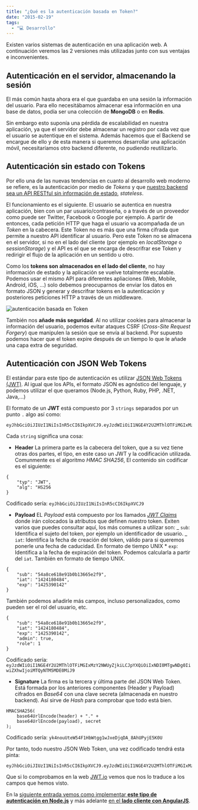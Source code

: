 ```yaml
---
title: "¿Qué es la autenticación basada en Token?"
date: "2015-02-19"
tags:
  - "💻 Desarrollo"
---
```


Existen varios sistemas de autenticación en una aplicación web. A continuación veremos las 2 versiones más utilizadas junto con sus ventajas e inconvenientes.

## Autenticación en el servidor, almacenando la sesión

El más común hasta ahora era el que guardaba en una sesión la información del usuario. Para ello necesitábamos almacenar esa información en una base de datos, podía ser una colección de <b>MongoDB</b> o en <b>Redis</b>.

Sin embargo esto suponía una pérdida de escalabilidad en nuestra aplicación, ya que el servidor debe almacenar un registro por cada vez que el usuario se autentique en el sistema. Además hacemos que el Backend se encargue de ello y de esta manera si queremos desarrollar una aplicación móvil, necesitaríamos otro backend diferente, no pudiendo reutilizarlo.

## Autenticación sin estado con Tokens

Por ello una de las nuevas tendencias en cuanto al desarrollo web moderno se refiere, es la autenticación por medio de _Tokens_ y que [nuestro backend sea un API RESTful sin información de estado](/como-implementar-una-api-rest-con-mongodb-node-js-usando-express-v4/), _stateless_.

El funcionamiento es el siguiente. El usuario se autentica en nuestra aplicación, bien con un par usuario/contraseña, o a través de un proveedor como puede ser Twitter, Facebook o Google por ejemplo. A partir de entonces, cada petición HTTP que haga el usuario va acompañada de un _Token_ en la cabecera. Este Token no es más que una firma cifrada que permite a nuestro API identificar al usuario. Pero este Token no se almacena en el servidor, si no en el lado del cliente (por ejemplo en _localStorage_ o _sessionStorage_) y el API es el que se encarga de descrifrar ese Token y redirigir el flujo de la aplicación en un sentido u otro.

Como los **tokens son almacenados en el lado del cliente**, no hay información de estado y la aplicación se vuelve totalmente escalable. Podemos usar el mismo API para diferentes apliaciones (Web, Mobile, Android, iOS, ...) solo debemos preocuparnos de enviar los datos en formato JSON y generar y descrifrar tokens en la autenticación y posteriores peticiones HTTP a través de un middleware.

![autenticación basada en Token](/images/que-es-la-autenticacion-con-token/autenticacion-basada-en-token.png)

También nos **añade más seguridad**. Al no utilizar cookies para almacenar la información del usuario, podemos evitar ataques CSRF (_Cross-Site Request Forgery_) que manipulen la sesión que se envía al backend. Por supuesto podemos hacer que el token expire después de un tiempo lo que le añade una capa extra de seguridad.

## Autenticación con JSON Web Tokens

El estándar para este tipo de autenticación es utilizar [JSON Web Tokens (JWT)](http://self-issued.info/docs/draft-ietf-oauth-json-web-token.html). Al igual que los APIs, el formato JSON es agnóstico del lenguaje, y podemos utilizar el que queramos (Node.js, Python, Ruby, PHP, .NET, Java,...)

El formato de un **JWT** está compuesto por 3 `strings` separados por un punto `.` algo así como:

```
eyJhbGciOiJIUzI1NiIsInR5cCI6IkpXVCJ9.eyJzdWIiOiI1NGE4Y2U2MThlOTFiMGIxMzY2NWUyZjkiLCJpYXQiOiIxNDI0MTgwNDg0IiwiZXhwIjoiMTQyNTM5MDE0MiJ9.yk4nouUteW54F1HbWtgg1wJxeDjqDA_8AhUPyjE5K0U
```

Cada `string` significa una cosa:

- **Header**
  La primera parte es la cabecera del token, que a su vez tiene otras dos partes, el tipo, en este caso un JWT y la codificación utilizada. Comunmente es el algoritmo _HMAC SHA256_, El contenido sin codificar es el siguiente:

```language-javascript
{
	"typ": "JWT",
    "alg": "HS256
}
```

Codificado sería: `eyJhbGciOiJIUzI1NiIsInR5cCI6IkpXVCJ9`

- **Payload**
  EL _Payload_ está compuesto por los llamados [_JWT Claims_](http://self-issued.info/docs/draft-ietf-oauth-json-web-token.html#RegisteredClaimName) donde irán colocados la atributos que definen nuestro token. Exiten varios que puedes consultar aquí, los más comunes a utilizar son:
  _ `sub`: Identifica el sujeto del token, por ejemplo un identificador de usuario.
  _ `iat`: Identifica la fecha de creación del token, válido para si queremos ponerle una fecha de caducidad. En formato de tiempo UNIX \* `exp`: Identifica a la fecha de expiración del token. Podemos calcularla a partir del `iat`. También en formato de tiempo UNIX.

```language-javascript
{
	"sub": "54a8ce618e91b0b13665e2f9",
    "iat": "1424180484",
    "exp": "1425390142"
}
```

También podemos añadirle más campos, incluso personalizados, como pueden ser el rol del usuario, etc.

```language-javascript
{
	"sub": "54a8ce618e91b0b13665e2f9",
    "iat": "1424180484",
    "exp": "1425390142",
    "admin": true,
    "role": 1
}
```

Codificado sería: `eyJzdWIiOiI1NGE4Y2U2MThlOTFiMGIxMzY2NWUyZjkiLCJpYXQiOiIxNDI0MTgwNDg0IiwiZXhwIjoiMTQyNTM5MDE0MiJ9`

- **Signature**
  La firma es la tercera y última parte del JSON Web Token. Está formada por los anteriores componentes (Header y Payload) cifrados en _Base64_ con una clave secreta (almacenada en nuestro backend). Así sirve de _Hash_ para comprobar que todo está bien.

```language-javascript
HMACSHA256(
	base64UrlEncode(header) + "." +
    base64UrlEncode(payload), secret
);
```

Codificado sería: `yk4nouUteW54F1HbWtgg1wJxeDjqDA_8AhUPyjE5K0U`

Por tanto, todo nuestro JSON Web Token, una vez codificado tendrá esta pinta:

```
eyJhbGciOiJIUzI1NiIsInR5cCI6IkpXVCJ9.eyJzdWIiOiI1NGE4Y2U2MThlOTFiMGIxMzY2NWUyZjkiLCJpYXQiOiIxNDI0MTgwNDg0IiwiZXhwIjoiMTQyNTM5MDE0MiJ9.yk4nouUteW54F1HbWtgg1wJxeDjqDA_8AhUPyjE5K0U
```

Que si lo comprobamos en la web [JWT.io](http://jwt.io/) vemos que nos lo traduce a los campos que hemos visto.

En la [siguiente entrada vemos como implementar **este tipo de autenticación en Node.js**](/autenticacion-con-token-en-node-js/) y más adelante [en el **lado cliente con AngularJS**](/autenticacion-con-token-en-angularjs/).
